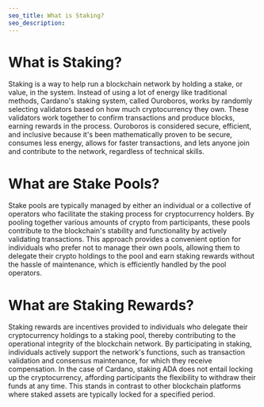```yaml
---
seo_title: What is Staking?
seo_description:
---
```


# What is Staking?
Staking is a way to help run a blockchain network by holding a stake, or value, in the system. Instead of using a lot of energy like traditional methods, Cardano's staking system, called Ouroboros, works by randomly selecting validators based on how much cryptocurrency they own. These validators work together to confirm transactions and produce blocks, earning rewards in the process. Ouroboros is considered secure, efficient, and inclusive because it's been mathematically proven to be secure, consumes less energy, allows for faster transactions, and lets anyone join and contribute to the network, regardless of technical skills.

# What are Stake Pools?
Stake pools are typically managed by either an individual or a collective of operators who facilitate the staking process for cryptocurrency holders. By pooling together various amounts of crypto from participants, these pools contribute to the blockchain's stability and functionality by actively validating transactions. This approach provides a convenient option for individuals who prefer not to manage their own pools, allowing them to delegate their crypto holdings to the pool and earn staking rewards without the hassle of maintenance, which is efficiently handled by the pool operators.

# What are Staking Rewards?
Staking rewards are incentives provided to individuals who delegate their cryptocurrency holdings to a staking pool, thereby contributing to the operational integrity of the blockchain network. By participating in staking, individuals actively support the network's functions, such as transaction validation and consensus maintenance, for which they receive compensation. In the case of Cardano, staking ADA does not entail locking up the cryptocurrency, affording participants the flexibility to withdraw their funds at any time. This stands in contrast to other blockchain platforms where staked assets are typically locked for a specified period.
